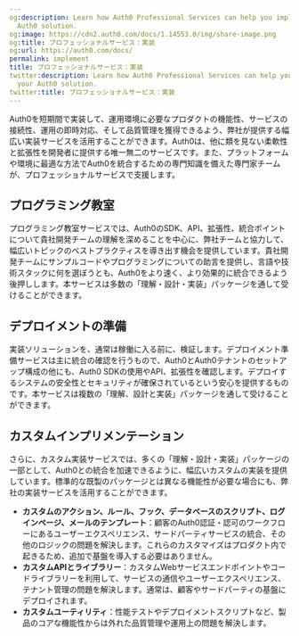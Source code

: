 ```yaml
---
og:description: Learn how Auth0 Professional Services can help you implement your
  Auth0 solution.
og:image: https://cdn2.auth0.com/docs/1.14553.0/img/share-image.png
og:title: プロフェッショナルサービス：実装
og:url: https://auth0.com/docs/
permalink: implement
title: プロフェッショナルサービス：実装
twitter:description: Learn how Auth0 Professional Services can help you implement
  your Auth0 solution.
twitter:title: プロフェッショナルサービス：実装
---
```


Auth0を短期間で実装して、運用環境に必要なプロダクトの機能性、サービスの接続性、運用の即時対応、そして品質管理を獲得できるよう、弊社が提供する幅広い実装サービスを活用することができます。Auth0は、他に類を見ない柔軟性と拡張性を開発者に提供する唯一無二のサービスです。また、プラットフォームや環境に最適な方法でAuth0を統合するための専門知識を備えた専門家チームが、プロフェッショナルサービスで支援します。



## プログラミング教室

プログラミング教室サービスでは、Auth0のSDK、API、拡張性、統合ポイントについて貴社開発チームの理解を深めることを中心に、弊社チームと協力して、幅広いトピックのベストプラクティスを導き出す機会を提供しています。貴社開発チームにサンプルコードやプログラミングについての助言を提供し、言語や技術スタックに何を選ぼうとも、Auth0をより速く、より効果的に統合できるよう後押しします。本サービスは多数の「理解・設計・実装」パッケージを通して受けることができます。

## デプロイメントの準備

実装ソリューションを、通常は稼働に入る前に、検証します。デプロイメント準備サービスは主に統合の確認を行うもので、Auth0とAuth0テナントのセットアップ構成の他にも、Auth0 SDKの使用やAPI、拡張性を確認します。デプロイするシステムの安全性とセキュリティが確保されているという安心を提供するものです。本サービスは複数の「理解、設計と実装」パッケージを通して受けることができます。

## カスタムインプリメンテーション

さらに、カスタム実装サービスでは、多くの「理解・設計・実装」パッケージの一部として、Auth0との統合を加速できるように、幅広いカスタムの実装を提供しています。標準的な既製のパッケージとは異なる機能性が必要な場合にも、弊社の実装サービスを活用することができます。

* **カスタムのアクション、ルール、フック、データベースのスクリプト、ログインページ、メールのテンプレート**：顧客のAuth0認証・認可のワークフローにあるユーザーエクスペリエンス、サードパーティサービスの統合、その他のロジックの問題を解決します。これらのカスタマイズはプロダクト内で起きるため、追加で基盤を導入する必要はありません。
* **カスタムAPIとライブラリー**：カスタムWebサービスエンドポイントやコードライブラリーを利用して、サービスの通信やユーザーエクスペリエンス、テナント管理の問題を解決します。通常は、顧客やサードパーティの基盤にデプロイされます。
* **カスタムユーティリティ**：性能テストやデプロイメントスクリプトなど、製品のコアな機能性からは外れた品質管理や運用上の問題を解決します。